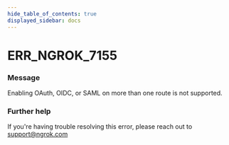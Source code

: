 ```yaml
---
hide_table_of_contents: true
displayed_sidebar: docs
---
```



# ERR_NGROK_7155

### Message

Enabling OAuth, OIDC, or SAML on more than one route is not supported.

<ErrorDetails error="err_ngrok_7155" />

### Further help

If you're having trouble resolving this error, please reach out to [support@ngrok.com](mailto:support@ngrok.com?subject=Help%20with%20ERR_NGROK_7155)
